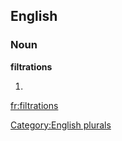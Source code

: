 ==English==

===Noun===
'''filtrations'''

# {{plural of|[[filtration]]}}

[[Category:English plurals]]

[[fr:filtrations]]